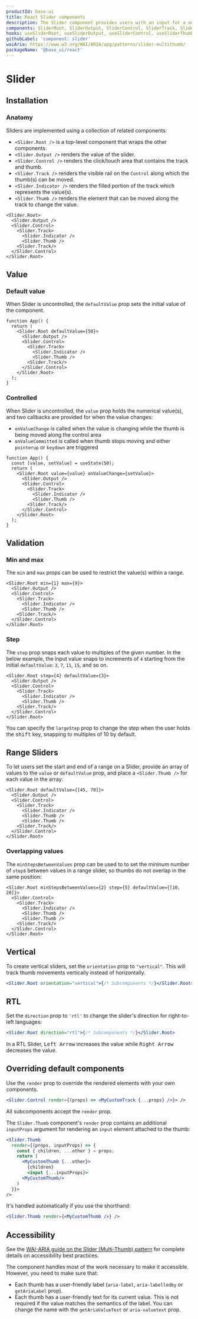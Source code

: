```yaml
---
productId: base-ui
title: React Slider components
description: The Slider component provides users with an input for a one or more numerical values within a given range.
components: SliderRoot, SliderOutput, SliderControl, SliderTrack, SliderThumb, SliderIndicator
hooks: useSliderRoot, useSliderOutput, useSliderControl, useSliderThumb, useSliderIndicator
githubLabel: 'component: slider'
waiAria: https://www.w3.org/WAI/ARIA/apg/patterns/slider-multithumb/
packageName: '@base_ui/react'
---
```


# Slider

<Description />

<ComponentLinkHeader design={false} />

<Demo demo="UnstyledSliderIntroduction" defaultCodeOpen="false" bg="gradient" />

## Installation

<InstallationInstructions componentName="Slider" />

### Anatomy

Sliders are implemented using a collection of related components:

- `<Slider.Root />` is a top-level component that wraps the other components.
- `<Slider.Output />` renders the value of the slider.
- `<Slider.Control />` renders the click/touch area that contains the track and thumb.
- `<Slider.Track />` renders the visible rail on the `Control` along which the thumb(s) can be moved.
- `<Slider.Indicator />` renders the filled portion of the track which represents the value(s).
- `<Slider.Thumb />` renders the element that can be moved along the track to change the value.

```tsx
<Slider.Root>
  <Slider.Output />
  <Slider.Control>
    <Slider.Track>
      <Slider.Indicator />
      <Slider.Thumb />
    <Slider.Track/>
  </Slider.Control>
</Slider.Root>
```

## Value

### Default value

When Slider is uncontrolled, the `defaultValue` prop sets the initial value of the component.

```tsx
function App() {
  return (
    <Slider.Root defaultValue={50}>
      <Slider.Output />
      <Slider.Control>
        <Slider.Track>
          <Slider.Indicator />
          <Slider.Thumb />
        <Slider.Track/>
      </Slider.Control>
    </Slider.Root>
  );
}
```

### Controlled

When Slider is uncontrolled, the `value` prop holds the numerical value(s), and two callbacks are provided for when the value changes:

- `onValueChange` is called when the value is changing while the thumb is being moved along the control area
- `onValueCommitted` is called when thumb stops moving and either `pointerup` or `keydown` are triggered

```tsx
function App() {
  const [value, setValue] = useState(50);
  return (
    <Slider.Root value={value} onValueChange={setValue}>
      <Slider.Output />
      <Slider.Control>
        <Slider.Track>
          <Slider.Indicator />
          <Slider.Thumb />
        <Slider.Track/>
      </Slider.Control>
    </Slider.Root>
  );
}
```

## Validation

### Min and max

The `min` and `max` props can be used to restrict the value(s) within a range.

```tsx
<Slider.Root min={1} max={9}>
  <Slider.Output />
  <Slider.Control>
    <Slider.Track>
      <Slider.Indicator />
      <Slider.Thumb />
    <Slider.Track/>
  </Slider.Control>
</Slider.Root>
```

### Step

The `step` prop snaps each value to multiples of the given number. In the below example, the input value snaps to increments of `4` starting from the initial `defaultValue`: `3`, `7`, `11`, `15`, and so on.

```tsx
<Slider.Root step={4} defaultValue={3}>
  <Slider.Output />
  <Slider.Control>
    <Slider.Track>
      <Slider.Indicator />
      <Slider.Thumb />
    <Slider.Track/>
  </Slider.Control>
</Slider.Root>
```

You can specify the `largeStep` prop to change the step when the user holds the <kbd class="Kbd">shift</kbd> key, snapping to multiples of 10 by default.

## Range Sliders

To let users set the start and end of a range on a Slider, provide an array of values to the `value` or `defaultValue` prop, and place a `<Slider.Thumb />` for each value in the array:

```tsx
<Slider.Root defaultValue={[45, 70]}>
  <Slider.Output />
  <Slider.Control>
    <Slider.Track>
      <Slider.Indicator />
      <Slider.Thumb />
      <Slider.Thumb />
    <Slider.Track/>
  </Slider.Control>
</Slider.Root>
```

<Demo demo="RangeSlider" />

### Overlapping values

The `minStepsBetweenValues` prop can be used to to set the mininum number of `step`s between values in a range slider, so thumbs do not overlap in the same position:

```tsx
<Slider.Root minStepsBetweenValues={2} step={5} defaultValue={[10, 20]}>
  <Slider.Control>
    <Slider.Track>
      <Slider.Indicator />
      <Slider.Thumb />
      <Slider.Thumb />
    <Slider.Track/>
  </Slider.Control>
</Slider.Root>
```

## Vertical

To create vertical sliders, set the `orientation` prop to `"vertical"`. This will track thumb movements vertically instead of horizontally.

```jsx
<Slider.Root orientation="vertical">{/* Subcomponents */}</Slider.Root>
```

<Demo demo="VerticalSlider" />

## RTL

Set the `direction` prop to `'rtl'` to change the slider's direction for right-to-left languages:

```jsx
<Slider.Root direction="rtl">{/* Subcomponents */}</Slider.Root>
```

In a RTL Slider, <kbd class="Kbd">Left Arrow</kbd> increases the value while <kbd class="Kbd">Right Arrow</kbd> decreases the value.

<Demo demo="RtlSlider" />

## Overriding default components

Use the `render` prop to override the rendered elements with your own components.

```jsx
<Slider.Control render={(props) => <MyCustomTrack {...props} />}> />
```

All subcomponents accept the `render` prop.

The `Slider.Thumb` component's `render` prop contains an additional `inputProps` argument for rendering an `input` element attached to the thumb:

```jsx
<Slider.Thumb
  render={(props, inputProps) => {
    const { children, ...other } = props;
    return (
      <MyCustomThumb {...other}>
        {children}
        <input {...inputProps}>
      <MyCustomThumb/>
    )
  }}>
/>
```

It's handled automatically if you use the shorthand:

```jsx
<Slider.Thumb render={<MyCustomThumb />} />
```

## Accessibility

See the [WAI-ARIA guide on the Slider (Multi-Thumb) pattern](https://www.w3.org/WAI/ARIA/apg/patterns/slider-multithumb/) for complete details on accessibility best practices.

The component handles most of the work necessary to make it accessible.
However, you need to make sure that:

- Each thumb has a user-friendly label (`aria-label`, `aria-labelledby` or `getAriaLabel` prop).
- Each thumb has a user-friendly text for its current value.
  This is not required if the value matches the semantics of the label.
  You can change the name with the `getAriaValueText` or `aria-valuetext` prop.
